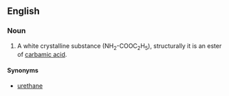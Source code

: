 ==English==

===Noun===
{{en-noun|head=[[ethyl]] [[carbamate]]|-}}

# {{context|organic compound}} A white crystalline substance (NH<sub>2</sub>-COOC<sub>2</sub>H<sub>5</sub>), structurally it is an ester of [[carbamic acid]].

====Synonyms====
*[[urethane]]